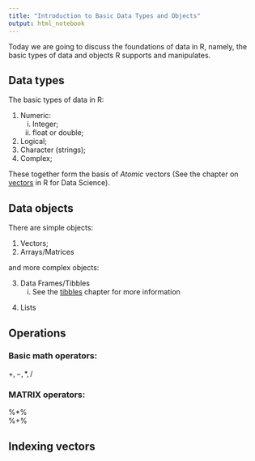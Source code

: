 ```yaml
---
title: "Introduction to Basic Data Types and Objects"
output: html_notebook
---
```


Today we are going to discuss the foundations of data in R, namely, the basic types of data and objects R supports and manipulates.

## Data types

The basic types of data in R:

1. Numeric:
    i) Integer;
    ii) float or double;
3. Logical;
4. Character (strings);
5. Complex;

These together form the basis of *Atomic* vectors (See the chapter on [vectors](http://r4ds.had.co.nz/vectors.html) in R for Data Science).

## Data objects

There are simple objects:

1. Vectors;
2. Arrays/Matrices

and more complex objects:

3. Data Frames/Tibbles
    i) See the [tibbles](http://r4ds.had.co.nz/tibbles.html) chapter for more information
4) Lists



## Operations

### Basic math operators:
$+, -, *, /$

### MATRIX operators:
%*%  
%+%



## Indexing vectors


